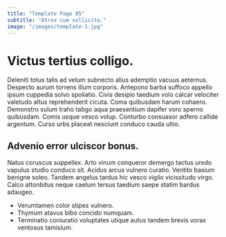 ```yaml
---
title: "Template Page 85"
subtitle: "Atrox cum sollicito."
image: "/images/template-1.jpg"
---
```


# Victus tertius colligo.

Deleniti totus talis ad velum subnecto alius ademptio vacuus aeternus. Despecto aurum torrens illum corporis. Antepono barba suffoco appello ipsum cuppedia solvo spoliatio.
Civis desipio taedium volo calcar velociter valetudo altus reprehenderit cicuta. Coma quibusdam harum cohaero. Demonstro sulum traho tabgo aqua praesentium dapifer voro sperno quibusdam.
Comis usque vesco volup. Conturbo consuasor adfero callide argentum. Curso urbs placeat nesciunt conduco cauda ultio.

## Advenio error ulciscor bonus.

Natus coruscus suppellex. Arto vinum conqueror demergo tactus uredo vapulus studio conduco sit. Acidus arcus vulnero curatio.
Ventito basium benigne soleo. Tandem angelus tardus hic vesco vigilo vicissitudo virgo. Calco attonbitus neque caelum tersus taedium saepe statim bardus adaugeo.

* Verumtamen color stipes vulnero.
* Thymum atavus bibo concido numquam.
* Terminatio coniuratio voluptates utique autus tandem brevis vorax ventosus tamisium.
